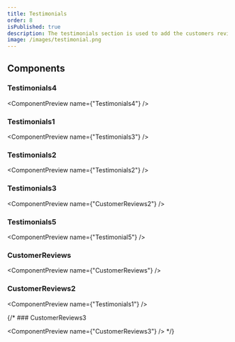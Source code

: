 ```yaml
---
title: Testimonials
order: 8
isPublished: true
description: The testimonials section is used to add the customers reviews and satisfaction.
image: /images/testimonial.png
---
```


## Components

### Testimonials4
<ComponentPreview name={"Testimonials4"} />

### Testimonials1

<ComponentPreview name={"Testimonials3"} />

### Testimonials2

<ComponentPreview name={"Testimonials2"} />

### Testimonials3

<ComponentPreview name={"CustomerReviews2"} />



### Testimonials5
<ComponentPreview name={"Testimonial5"} />

### CustomerReviews
<ComponentPreview name={"CustomerReviews"} />

### CustomerReviews2
<ComponentPreview name={"Testimonials1"} />

{/* ### CustomerReviews3

<ComponentPreview name={"CustomerReviews3"} /> */}